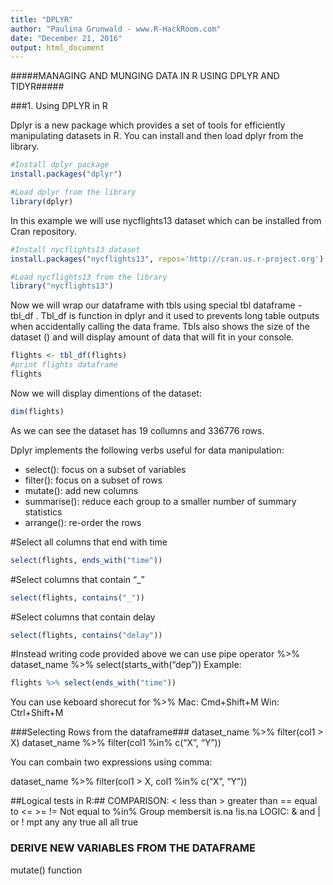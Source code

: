 ```yaml
---
title: "DPLYR"
author: "Paulina Grunwald - www.R-HackRoom.com"
date: "December 21, 2016"
output: html_document
---
```


#####MANAGING AND MUNGING DATA IN R USING DPLYR AND TIDYR#####

###1. Using DPLYR in R

Dplyr is a new package which provides a set of tools for efficiently manipulating datasets in R. You can install and then load dplyr from the library.


```r
#Install dplyr package
install.packages("dplyr")
```

```r
#Load dplyr from the library
library(dplyr)
```

In this example we will use nycflights13 dataset which can be installed from Cran repository.

```r
#Install nycflights13 dataset
install.packages("nycflights13", repos='http://cran.us.r-project.org')
```
```r
#Load nycflights13 from the library
library("nycflights13")
```

Now we will wrap our dataframe with tbls using special tbl dataframe - tbl_df . Tbl_df is function in dplyr and it used to prevents long table outputs when accidentally calling the data frame. Tbls also shows the size of the dataset () and will display amount of data that will fit in your console.

```r
flights <- tbl_df(flights)
#print flights dataframe
flights
```

Now we will display dimentions of the dataset:
```r
dim(flights)
```
As we can see the dataset has 19 collumns and 336776 rows.

Dplyr implements the following verbs useful for data manipulation:

* select(): focus on a subset of variables
* filter(): focus on a subset of rows
* mutate(): add new columns
* summarise(): reduce each group to a smaller number of summary statistics
* arrange(): re-order the rows


#Select all columns that end with time
```r
select(flights, ends_with("time"))
```

#Select columns that contain "_"
```r
select(flights, contains("_"))
```

#Select columns that contain delay 

```r
select(flights, contains("delay"))
```

#Instead writing code provided above we can use pipe operator %>%
dataset_name %>% select(starts_with("dep"))
Example:
```r
flights %>% select(ends_with("time"))
```

You can use keboard shorecut for %>%
Mac: Cmd+Shift+M
Win: Ctrl+Shift+M


###Selecting Rows from the dataframe###
dataset_name %>% filter(col1 > X)
dataset_name %>% filter(col1 %in% c("X", "Y"))

You can combain two expressions using comma:

dataset_name %>% filter(col1 > X, 
  col1 %in% c("X", "Y"))

##Logical tests in R:##
COMPARISON:
< less than
> greater than
== equal to
<=
>=
!= Not equal to
%in% Group membersit
is.na
!is.na
LOGIC:
& and
| or
! mpt
any any true
all all true

### DERIVE NEW VARIABLES FROM THE DATAFRAME

mutate() function
